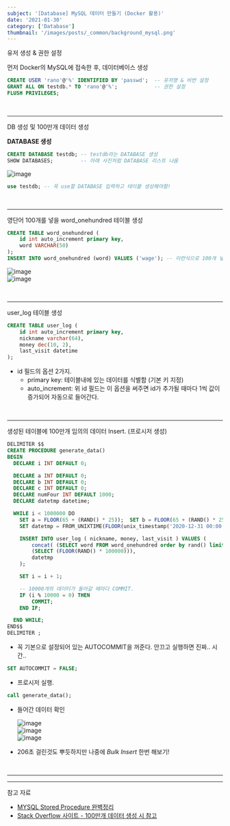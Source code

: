 ```yaml
---
subject: '[Database] MySQL 데이터 만들기 (Docker 활용)'
date: '2021-01-30'
category: ['Database']
thumbnail: '/images/posts/_common/background_mysql.png'
---
```



<Typography variant="h3" backgroundColor="gray">
  <span>유저 생성 & 권한 설정</span>
</Typography>

먼저 Docker의 MySQL에 접속한 후, 데이터베이스 생성

```sql
CREATE USER 'rano'@'%' IDENTIFIED BY 'passwd';  -- 유저명 & 비번 설정
GRANT ALL ON testdb.* TO 'rano'@'%';            -- 권한 설정
FLUSH PRIVILEGES;
```

<br />

---

<Typography variant="h3" backgroundColor="gray">
  <span>DB 생성 및 100만개 데이터 생성</span>
</Typography>

**DATABASE 생성**

```sql
CREATE DATABASE testdb; -- testdb라는 DATABASE 생성
SHOW DATABASES;         -- 아래 사진처럼 DATABASE 리스트 나옴
```

<img
  alt="image"
  src="https://user-images.githubusercontent.com/33610315/106299198-3e050700-6298-11eb-87f1-0b380dc3ddf9.png"
  width={500}
/>

```sql
use testdb; -- 꼭 use할 DATABASE 입력하고 테이블 생성해야함!
```

<br />

---

<Typography variant="h3" backgroundColor="gray">
  <span>영단어 100개를 넣을 word_onehundred 테이블 생성</span>
</Typography>

```sql
CREATE TABLE word_onehundred (
	id int auto_increment primary key,
    word VARCHAR(50)
);
INSERT INTO word_onehundred (word) VALUES ('wage'); -- 이런식으로 100개 넣어주기.
```

<img
  alt="image"
  src="https://user-images.githubusercontent.com/33610315/106301538-29763e00-629b-11eb-816e-fdd98deb40ef.png"
  width={500}
/>
<br />
<img
  alt="image"
  src="https://user-images.githubusercontent.com/33610315/106301376-fa5fcc80-629a-11eb-8658-b18f235a08bd.png"
  width={500}
/>

<br />

---

<Typography variant="h3" backgroundColor="gray">
  <span>user_log 테이블 생성</span>
</Typography>

```sql
CREATE TABLE user_log (
	id int auto_increment primary key,
	nickname varchar(64),
	money dec(10, 2),
    last_visit datetime
);
```

- id 필드의 옵션 2가지.
  - primary key: 테이블내에 있는 데이터를 식별함 (기본 키 지정)
  - auto_increment: 위 id 필드는 이 옵션을 써주면 id가 추가될 때마다 1씩 값이 증가되어 자동으로 들어간다.

<br />

---

<Typography variant="h3" backgroundColor="gray">
  <span>생성된 테이블에 100만개 임의의 데이터 Insert. (프로시저 생성)</span>
</Typography>

```sql
DELIMITER $$
CREATE PROCEDURE generate_data()
BEGIN
  DECLARE i INT DEFAULT 0;

  DECLARE a INT DEFAULT 0;
  DECLARE b INT DEFAULT 0;
  DECLARE c INT DEFAULT 0;
  DECLARE numFour INT DEFAULT 1000;
  DECLARE datetmp datetime;

  WHILE i < 1000000 DO
	SET a = FLOOR(65 + (RAND() * 25));  SET b = FLOOR(65 + (RAND() * 25));  SET c = FLOOR(65 + (RAND() * 25));  SET numFour = FLOOR(1000 + (RAND() * 8999));
    SET datetmp = FROM_UNIXTIME(FLOOR(unix_timestamp('2020-12-31 00:00:00')+(RAND()*(unix_timestamp('2021-01-29 00:00:00')-unix_timestamp('2020-12-31 00:00:00')))));

    INSERT INTO user_log ( nickname, money, last_visit ) VALUES (
		concat( (SELECT word FROM word_onehundred order by rand() limit 1), '_', char(a), char(b), char(c), numFour ),
        (SELECT (FLOOR(RAND() * 100000))),
		datetmp
    );

    SET i = i + 1;

    -- 10000개의 데이터가 들어갈 때마다 COMMIT.
    IF (i % 10000 = 0) THEN
		COMMIT;
	END IF;

  END WHILE;
END$$
DELIMITER ;
```

- 꼭 기본으로 설정되어 있는 AUTOCOMMIT을 꺼준다. 안끄고 실행하면 진짜.. 시간..

```sql
SET AUTOCOMMIT = FALSE;
```

- 프로시저 실행.

```sql
call generate_data();
```

- 들어간 데이터 확인

  <img
    alt="image"
    src="https://user-images.githubusercontent.com/33610315/106300879-57a74e00-629a-11eb-806e-ba1a9870f9f6.png"
    width={500}
  />
  <br />
  <img
    alt="image"
    src="https://user-images.githubusercontent.com/33610315/106300723-2cbcfa00-629a-11eb-9697-8f580b94fa84.png"
    width={500}
  />
  <br />
  <img
    alt="image"
    src="https://user-images.githubusercontent.com/33610315/106303999-2466be00-629e-11eb-86b8-334e8d8402fd.png"
    width={800}
  />
  <br />

- 206초 걸린것도 뿌듯하지만 나중에 _Bulk Insert_ 한번 해보기!

<br />

---

---

<Typography backgroundColor="yellow" variant="p" isBold>
  <span>참고 자료</span>
</Typography>

- [MYSQL Stored Procedure 완벽정리](https://m.blog.naver.com/cec7777/221722327481)
- [Stack Overflow 사이트 - 100만개 데이터 생성 시 참고](https://stackoverflow.com/questions/25098747/how-to-generate-1000000-rows-with-random-data/25099275)
